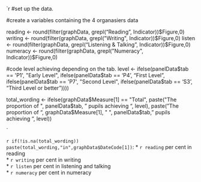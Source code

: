 

`r 
#set up the data.


#create a variables containing the 4 organasiers data

reading <- round(filter(graphData, grepl("Reading", Indicator))$Figure,0)
writing <- round(filter(graphData, grepl("Writing", Indicator))$Figure,0)
listen <- round(filter(graphData, grepl("Listening & Talking", Indicator))$Figure,0)
numeracy <- round(filter(graphData, grepl("Numeracy", Indicator))$Figure,0)

#code level achieving depending on the tab.
level <- ifelse(panelData$tab == 'P1', "Early Level", 
		ifelse(panelData$tab == 'P4', "First Level", 
		ifelse(panelData$tab == 'P7', "Second Level", 
		ifelse(panelData$tab == 'S3', "Third Level or better"))))

total_wording <- ifelse(graphData$Measure[1] == "Total", paste("The proportion of ", panelData$tab, " pupils achieving ", level),
			paste("The proportion of ", graphData$Measure[1], " ", panelData$tab, " pupils achieving ", level))

`

`r if(!is.na(total_wording)) paste(total_wording,"in",graphData$DateCode[1])`:
* `r reading` per cent in reading  
* `r writing` per cent in writing  
* `r listen` per cent in listening and talking  
* `r numeracy` per cent in numeracy  
